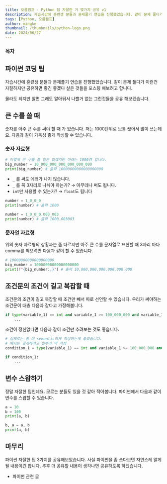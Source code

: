 ```yaml
---
title: 오름캠프 - Python 팁 자잘한 거 몇가지 공유 v1
description: 자습시간에 훈련생 분들과 문제풀기 연습을 진행했었습니다. 같이 문제 풀다가 이런건 자잘하지만 공유하면 좋긴 좋겠다 싶은 것들을 포스팅 해보려고 합니다. 몰라도 문제 없지만 그래도 알아둬서 나쁠거 없는 그런것들을 공유 해보겠습니다.
tags: [Python, 오름캠프]
author: mingke
thumbnail: /thumbnails/python-logo.png
date: 2024/06/27
---
```


### 목차

## 파이썬 코딩 팁

자습시간에 훈련생 분들과 문제풀기 연습을 진행했었습니다. 같이 문제 풀다가 이런건 자잘하지만 공유하면 좋긴 좋겠다 싶은 것들을 포스팅 해보려고 합니다.

몰라도 되지만 알면 그래도 알아둬서 나쁠거 없는 그런것들을 공유 해보겠습니다.

## 큰 수를 쓸 때

숫자를 아주 큰 수를 써야 할 때 가 있습니다. 저는 1000단위로 보통 끊어서 많이 쓰는데요. 다음과 같이 가독성 좋게 작성할 수 있습니다.

### 숫자 자료형

```python
# 이렇게 큰 수를 쓸 일은 없겠지만 아래는 1000경 입니다.
big_number = 10_000_000_000_000_000_000
print(big_number) # 출력 10000000000000000000
```

- `_` 를 써도 에러가 나지 않습니다.
- `_` 를 꼭 3자리로 나눠야 하는가? → 아무데나 써도 됩니다.
- `int`만 사용할 수 있는가? → `float`도 됩니다

```python
number = 1_0_0_0
print(number) # 출력 1000

number = 1_0_0_0.003_003
print(number) # 출력 1000.003003
```

### 문자열 자료형

위의 숫자 자료형의 상황과는 좀 다르지만 아주 큰 수를 문자열로 표현할 때 3자리 마다 comma를 찍으려면 다음과 같이 할 수 있습니다.

```python
# 10000000000000000000
big_number = 10000000000000000000
print(f"{big_number:,}") # 출력 10,000,000,000,000,000,000
```

## 조건문의 조건이 길고 복잡할 때

조건문의 조건이 길고 복잡할 때 조건만 빼서 따로 선언할 수 있습니다. 우리가 써야하는 조건문이 대충 다음과 같다고 가정해봅니다.

```python
if type(variable_1) == int and variable_1 >= 100_000_000 and variable_1 != 300:
    ...
```

조건이 정신없다면 다음과 같이 조건만 추려보는 것도 좋습니다.

```python
# 실제로는 좀 더 semantic하게 작성하는게 좋겠습니다.
# 예시는 길게하려고 일부러 막 작성
condition_1 = type(variable_1) == int and variable_1 >= 100_000_000 and variable_1 != 300

if condition_1:
    ...
```

## 변수 스왑하기

정말 자잘한 팁인데요. 모르는 분들도 있을 것 같아 적어봅니다. 파이썬에서 다음과 같이 변수를 스왑할 수 있습니다.

```python
a = 10
b = 100
print(a, b)

b, a = a, b
print(a, b)
```

## 마무리

파이썬 자잘한 팁 3가지를 공유해보았습니다. 사실 파이썬을 좀 쓰다보면 자연스레 알게될 내용이긴 합니다. 추후 더 공유할 내용이 생각나면 공유하도록 하겠습니다.

- 파이썬 관련 글

<Link url="https://chaechae.life/blog/tag/python" />
